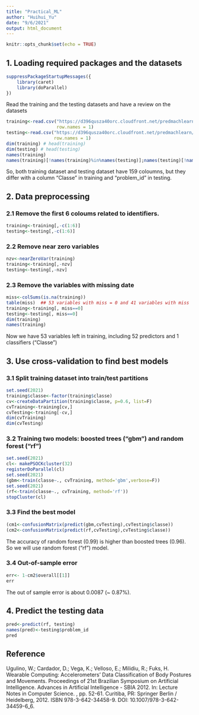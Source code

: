 ```yaml
---
title: "Practical_ML"
author: "Huihui_Yu"
date: "9/6/2021"
output: html_document
---
```


```r
knitr::opts_chunk$set(echo = TRUE)
```

## 1. Loading required packages and the datasets
```r
suppressPackageStartupMessages({
    library(caret)
    library(doParallel)
})
```

Read the training and the testing datasets and have a review on the datasets

```r
training<-read.csv("https://d396qusza40orc.cloudfront.net/predmachlearn/pml-training.csv",
                   row.names = 1)
testing<-read.csv("https://d396qusza40orc.cloudfront.net/predmachlearn/pml-testing.csv",
                  row.names = 1)
dim(training) # head(training)
dim(testing) # head(testing)
names(training)
names(training)[!names(training)%in%names(testing)];names(testing)[!names(testing)%in%names(training)]
```
So, both training dataset and testing dataset have 159 coloumns, but they differ with a column "Classe" in training and "problem_id" in testing.

## 2. Data preprocessing

### 2.1 Remove the first 6 coloums related to identifiers.
```r
training<-training[,-c(1:6)]
testing<-testing[,-c(1:6)]
```

### 2.2 Remove near zero variables
```r
nzv<-nearZeroVar(training)
training<-training[,-nzv]
testing<-testing[,-nzv]
```

### 2.3 Remove the variables with missing date
```r
miss<-colSums(is.na(training)) 
table(miss)  ## 53 variables with miss = 0 and 41 variables with miss  = 19216
training<-training[, miss==0]
testing<-testing[, miss==0]
dim(training)
names(training)
```
Now we have 53 variables left in training, including 52 predictors and 1 classifiers ("Classe")

## 3. Use cross-validation to find best models

### 3.1 Split training dataset into train/test partitions
```r
set.seed(2021)
training$classe<-factor(training$classe)
cv<-createDataPartition(training$classe, p=0.6, list=F)
cvTraining<-training[cv,]
cvTesting<-training[-cv,]
dim(cvTraining)
dim(cvTesting)
```

### 3.2 Training two models:  boosted trees ("gbm") and random forest ("rf")

```r
set.seed(2021)
cl<- makePSOCKcluster(32)
registerDoParallel(cl)
set.seed(2021)
(gbm<-train(classe~., cvTraining, method='gbm',verbose=F)) 
set.seed(2021)
(rf<-train(classe~., cvTraining, method='rf'))
stopCluster(cl)
```

### 3.3 Find the best model
```r
(cm1<-confusionMatrix(predict(gbm,cvTesting),cvTesting$classe))
(cm2<-confusionMatrix(predict(rf,cvTesting),cvTesting$classe))
```
The accuracy of random forest (0.99) is higher than boosted trees (0.96). So we will use random forest ("rf") model. 

### 3.4 Out-of-sample error
```r
err<- 1-cm2$overall[[1]]
err
```
The out of sample error is about 0.0087 (~ 0.87%).


## 4. Predict the testing data

```r
pred<-predict(rf, testing)
names(pred)<-testing$problem_id
pred
```

## Reference
Ugulino, W.; Cardador, D.; Vega, K.; Velloso, E.; Milidiu, R.; Fuks, H. Wearable Computing: Accelerometers' Data Classification of Body Postures and Movements. Proceedings of 21st Brazilian Symposium on Artificial Intelligence. Advances in Artificial Intelligence - SBIA 2012. In: Lecture Notes in Computer Science. , pp. 52-61. Curitiba, PR: Springer Berlin / Heidelberg, 2012. ISBN 978-3-642-34458-9. DOI: 10.1007/978-3-642-34459-6_6.



